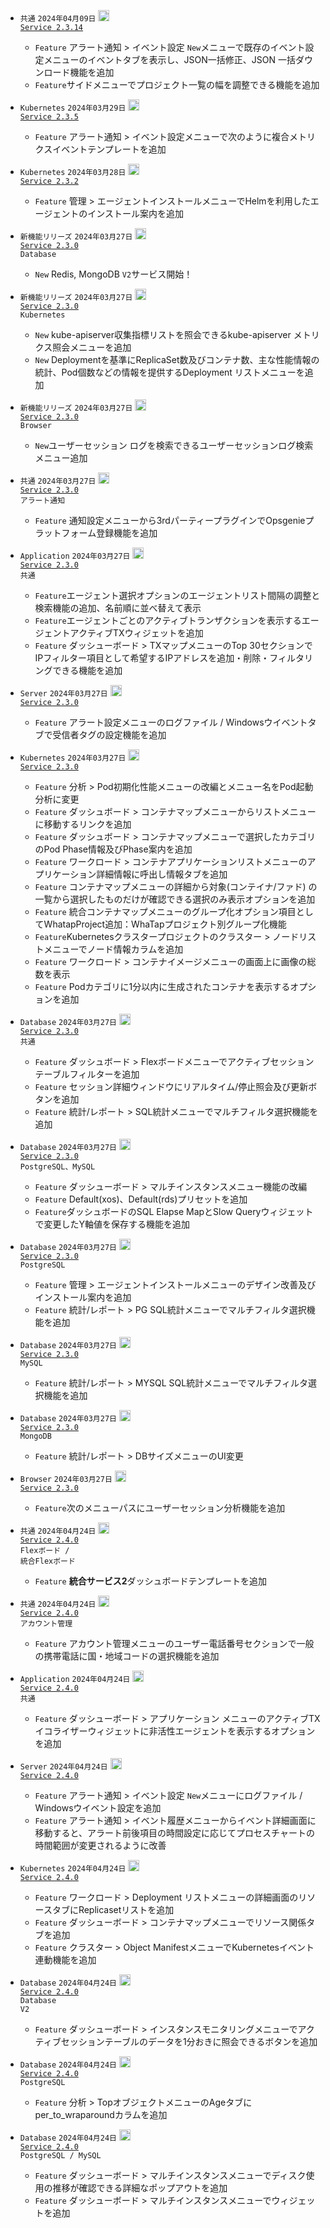 - <code class='changelog-overview'>共通</code>
<code class='changelog-date'>2024年04月09日</code> <code class='changelog-service'><a href="https://docs.whatap.io/ja/release-notes/service/service-2_3_x"><img src="/img/ic-link.svg" width="18px" height="18px" class="ico-link medium-zoom-image"></img> Service 2.3.14​</a></code>
  - <code class="Feature">Feature</code> <span class="uitext">アラート通知</span> &gt; <span class="uitext">イベント設定</span> <code class="newfunc">New</code>メニューで既存のイベント設定メニューのイベントタブを表示し、<span class="uitext">JSON一括修正</span>、<span class="uitext">JSON 一括ダウンロード</span>機能を追加
  - <code class="Feature">Feature</code>サイドメニューでプロジェクト一覧の幅を調整できる機能を追加

- <code class='changelog-overview'>Kubernetes</code>
<code class='changelog-date'>2024年03月29日</code> <code class='changelog-service'><a href="https://docs.whatap.io/ja/release-notes/service/service-2_3_x"><img src="/img/ic-link.svg" width="18px" height="18px" class="ico-link medium-zoom-image"></img> Service 2.3.5​</a></code>
  - <code class="Feature">Feature</code> <span class="uitext">アラート通知</span> &gt; <span class="uitext">イベント設定</span>メニューで次のように複合メトリクスイベントテンプレートを追加

- <code class='changelog-overview'>Kubernetes</code>
<code class='changelog-date'>2024年03月28日</code> <code class='changelog-service'><a href="https://docs.whatap.io/ja/release-notes/service/service-2_3_x"><img src="/img/ic-link.svg" width="18px" height="18px" class="ico-link medium-zoom-image"></img> Service 2.3.2​</a></code>
  - <code class="Feature">Feature</code> <span class="uitext">管理</span> &gt; <span class="uitext">エージェントインストール</span>メニューでHelmを利用したエージェントのインストール案内を追加

- <code class='changelog-overview'>新機能リリーズ</code>
<code class='changelog-date'>2024年03月27日</code> <code class='changelog-service'><a href="https://docs.whatap.io/ja/release-notes/service/service-2_3_x"><img src="/img/ic-link.svg" width="18px" height="18px" class="ico-link medium-zoom-image"></img> Service 2.3.0​</a></code>
<br/><code class='changelog-overview2'>Database</code>
  - <code class="New">New</code> Redis, MongoDB <code class="my">V2</code>サービス開始！

- <code class='changelog-overview'>新機能リリーズ</code>
<code class='changelog-date'>2024年03月27日</code> <code class='changelog-service'><a href="https://docs.whatap.io/ja/release-notes/service/service-2_3_x"><img src="/img/ic-link.svg" width="18px" height="18px" class="ico-link medium-zoom-image"></img> Service 2.3.0​</a></code>
<br/><code class='changelog-overview2'>Kubernetes</code>
  - <code class="New">New</code> kube-apiserver収集指標リストを照会できる<span class="uitext">kube-apiserver メトリクス照会</span>メニューを追加
  - <code class="New">New</code> Deploymentを基準にReplicaSet数及びコンテナ数、主な性能情報の統計、Pod個数などの情報を提供する<span class="uitext">Deployment リスト</span>メニューを追加

- <code class='changelog-overview'>新機能リリーズ</code>
<code class='changelog-date'>2024年03月27日</code> <code class='changelog-service'><a href="https://docs.whatap.io/ja/release-notes/service/service-2_3_x"><img src="/img/ic-link.svg" width="18px" height="18px" class="ico-link medium-zoom-image"></img> Service 2.3.0​</a></code>
<br/><code class='changelog-overview2'>Browser</code>
  - <code class="New">New</code>ユーザーセッション ログを検索できる<span class="uitext">ユーザーセッションログ検索</span>メニュー追加

- <code class='changelog-overview'>共通</code>
<code class='changelog-date'>2024年03月27日</code> <code class='changelog-service'><a href="https://docs.whatap.io/ja/release-notes/service/service-2_3_x"><img src="/img/ic-link.svg" width="18px" height="18px" class="ico-link medium-zoom-image"></img> Service 2.3.0​</a></code>
<br/><code class='changelog-overview2'>アラート通知</code>
  - <code class="Feature">Feature</code> <span class="uitext">通知設定</span>メニューから3rdパーティープラグインでOpsgenieプラットフォーム登録機能を追加

- <code class='changelog-overview'>Application</code>
<code class='changelog-date'>2024年03月27日</code> <code class='changelog-service'><a href="https://docs.whatap.io/ja/release-notes/service/service-2_3_x"><img src="/img/ic-link.svg" width="18px" height="18px" class="ico-link medium-zoom-image"></img> Service 2.3.0​</a></code>
<br/><code class='changelog-overview2'>共通</code>
  - <code class="Feature">Feature</code>エージェント選択オプションのエージェントリスト間隔の調整と検索機能の追加、名前順に並べ替えて表示
  - <code class="Feature">Feature</code>エージェントごとのアクティブトランザクションを表示する<span class="uitext">エージェントアクティブTX</span>ウィジェットを追加
  - <code class="Feature">Feature</code> <span class="uitext">ダッシューボード</span> &gt; <span class="uitext">TXマップ</span>メニューの<span class="uitext">Top 30</span>セクションでIPフィルター項目として希望するIPアドレスを追加・削除・フィルタリングできる機能を追加

- <code class='changelog-overview'>Server</code>
<code class='changelog-date'>2024年03月27日</code> <code class='changelog-service'><a href="https://docs.whatap.io/ja/release-notes/service/service-2_3_x"><img src="/img/ic-link.svg" width="18px" height="18px" class="ico-link medium-zoom-image"></img> Service 2.3.0​</a></code>
  - <code class="Feature">Feature</code> <span class="uitext">アラート設定</span>メニューの<span class="uitext">ログファイル / Windowsウイベント</span>タブで受信者タグの設定機能を追加

- <code class='changelog-overview'>Kubernetes</code>
<code class='changelog-date'>2024年03月27日</code> <code class='changelog-service'><a href="https://docs.whatap.io/ja/release-notes/service/service-2_3_x"><img src="/img/ic-link.svg" width="18px" height="18px" class="ico-link medium-zoom-image"></img> Service 2.3.0​</a></code>
  - <code class="Feature">Feature</code> <span class="uitext">分析</span> &gt; <span class="uitext">Pod初期化性能</span>メニューの改編とメニュー名を<span class="uitext">Pod起動分析</span>に変更
  - <code class="Feature">Feature</code> <span class="uitext">ダッシュボード</span> &gt; <span class="uitext">コンテナマップ</span>メニューからリストメニューに移動するリンクを追加
  - <code class="Feature">Feature</code> <span class="uitext">ダッシュボード</span> &gt; <span class="uitext">コンテナマップ</span>メニューで選択したカテゴリのPod Phase情報及びPhase案内を追加
  - <code class="Feature">Feature</code> <span class="uitext">ワークロード</span> &gt; <span class="uitext">コンテナアプリケーションリスト</span>メニューのアプリケーション詳細情報に<span class="uitext">呼出し情報</span>タブを追加
  - <code class="Feature">Feature</code> <span class="uitext">コンテナマップ</span>メニューの<span class="uitext">詳細</span>から対象(コンテイナ/ファド) の一覧から選択したものだけが確認できる<span class="uitext">選択のみ表示</span>オプションを追加
  - <code class="Feature">Feature</code> <span class="uitext">統合コンテナマップ</span>メニューの<span class="uitext">グループ化</span>オプション項目として<span class="uitext">WhatapProject</span>追加：WhaTapプロジェクト別グループ化機能
  - <code class="Feature">Feature</code>Kubernetesクラスタープロジェクトの<span class="uitext">クラスター</span> &gt; <span class="uitext">ノードリスト</span>メニューでノード情報カラムを追加
  - <code class="Feature">Feature</code> <span class="uitext">ワークロード</span> &gt; <span class="uitext">コンテナイメージ</span>メニューの画面上に画像の総数を表示
  - <code class="Feature">Feature</code> Podカテゴリに<span class="uitext">1分以内に生成されたコンテナを表示する</span>オプションを追加

- <code class='changelog-overview'>Database</code>
<code class='changelog-date'>2024年03月27日</code> <code class='changelog-service'><a href="https://docs.whatap.io/ja/release-notes/service/service-2_3_x"><img src="/img/ic-link.svg" width="18px" height="18px" class="ico-link medium-zoom-image"></img> Service 2.3.0​</a></code>
<br/><code class='changelog-overview2'>共通</code>
  - <code class="Feature">Feature</code> <span class="uitext">ダッシュボード</span> &gt; <span class="uitext">Flexボード</span>メニューでアクティブセッションテーブルフィルターを追加
  - <code class="Feature">Feature</code> <span class="uitext">セッション詳細</span>ウィンドウにリアルタイム/停止照会及び更新ボタンを追加
  - <code class="Feature">Feature</code> <span class="uitext">統計/レポート</span> &gt; <span class="uitext">SQL統計</span>メニューでマルチフィルタ選択機能を追加

- <code class='changelog-overview'>Database</code>
<code class='changelog-date'>2024年03月27日</code> <code class='changelog-service'><a href="https://docs.whatap.io/ja/release-notes/service/service-2_3_x"><img src="/img/ic-link.svg" width="18px" height="18px" class="ico-link medium-zoom-image"></img> Service 2.3.0​</a></code>
<br/><code class='changelog-overview2'>PostgreSQL、MySQL</code>
  - <code class="Feature">Feature</code> <span class="uitext">ダッシューボード</span> &gt; <span class="uitext">マルチインスタンス</span>メニュー機能の改編
  - <code class="Feature">Feature</code> <span class="uitext">Default(xos)</span>、<span class="uitext">Default(rds)</span>プリセットを追加
  - <code class="Feature">Feature</code>ダッシュボードの<span class="uitext">SQL Elapse Map</span>と<span class="uitext">Slow Query</span>ウィジェットで変更したY軸値を保存する機能を追加

- <code class='changelog-overview'>Database</code>
<code class='changelog-date'>2024年03月27日</code> <code class='changelog-service'><a href="https://docs.whatap.io/ja/release-notes/service/service-2_3_x"><img src="/img/ic-link.svg" width="18px" height="18px" class="ico-link medium-zoom-image"></img> Service 2.3.0​</a></code>
<br/><code class='changelog-overview2'>PostgreSQL</code>
  - <code class="Feature">Feature</code> <span class="uitext">管理</span> &gt; <span class="uitext">エージェントインストール</span>メニューのデザイン改善及びインストール案内を追加
  - <code class="Feature">Feature</code> <span class="uitext">統計/レポート</span> &gt; <span class="uitext">PG SQL統計</span>メニューでマルチフィルタ選択機能を追加

- <code class='changelog-overview'>Database</code>
<code class='changelog-date'>2024年03月27日</code> <code class='changelog-service'><a href="https://docs.whatap.io/ja/release-notes/service/service-2_3_x"><img src="/img/ic-link.svg" width="18px" height="18px" class="ico-link medium-zoom-image"></img> Service 2.3.0​</a></code>
<br/><code class='changelog-overview2'>MySQL</code>
  - <code class="Feature">Feature</code> <span class="uitext">統計/レポート</span> &gt; <span class="uitext">MYSQL SQL統計</span>メニューでマルチフィルタ選択機能を追加

- <code class='changelog-overview'>Database</code>
<code class='changelog-date'>2024年03月27日</code> <code class='changelog-service'><a href="https://docs.whatap.io/ja/release-notes/service/service-2_3_x"><img src="/img/ic-link.svg" width="18px" height="18px" class="ico-link medium-zoom-image"></img> Service 2.3.0​</a></code>
<br/><code class='changelog-overview2'>MongoDB</code>
  - <code class="Feature">Feature</code> <span class="uitext">統計/レポート</span> &gt; <span class="uitext">DBサイズ</span>メニューのUI変更

- <code class='changelog-overview'>Browser</code>
<code class='changelog-date'>2024年03月27日</code> <code class='changelog-service'><a href="https://docs.whatap.io/ja/release-notes/service/service-2_3_x"><img src="/img/ic-link.svg" width="18px" height="18px" class="ico-link medium-zoom-image"></img> Service 2.3.0​</a></code>
  - <code class="Feature">Feature</code>次のメニューパスにユーザーセッション分析機能を追加

- <code class='changelog-overview'>共通</code>
<code class='changelog-date'>2024年04月24日</code> <code class='changelog-service'><a href="https://docs.whatap.io/ja/release-notes/service/service-2_4_x"><img src="/img/ic-link.svg" width="18px" height="18px" class="ico-link medium-zoom-image"></img> Service 2.4.0​</a></code>
<br/><code class='changelog-overview2'>Flexボード / 統合Flexボード</code>
  - <code class="Feature">Feature</code> <b>統合サービス2</b>ダッシュボードテンプレートを追加

- <code class='changelog-overview'>共通</code>
<code class='changelog-date'>2024年04月24日</code> <code class='changelog-service'><a href="https://docs.whatap.io/ja/release-notes/service/service-2_4_x"><img src="/img/ic-link.svg" width="18px" height="18px" class="ico-link medium-zoom-image"></img> Service 2.4.0​</a></code>
<br/><code class='changelog-overview2'>アカウント管理</code>
  - <code class="Feature">Feature</code> <span class="uitext">アカウント管理</span>メニューの<span class="uitext">ユーザー電話番号</span>セクションで一般の携帯電話に国・地域コードの選択機能を追加

- <code class='changelog-overview'>Application</code>
<code class='changelog-date'>2024年04月24日</code> <code class='changelog-service'><a href="https://docs.whatap.io/ja/release-notes/service/service-2_4_x"><img src="/img/ic-link.svg" width="18px" height="18px" class="ico-link medium-zoom-image"></img> Service 2.4.0​</a></code>
<br/><code class='changelog-overview2'>共通</code>
  - <code class="Feature">Feature</code> <span class="uitext">ダッシューボード</span> &gt; <span class="uitext">アプリケーション</span> メニューの<span class="uitext">アクティブTXイコライザー</span>ウィジェットに非活性エージェントを表示するオプションを追加

- <code class='changelog-overview'>Server</code>
<code class='changelog-date'>2024年04月24日</code> <code class='changelog-service'><a href="https://docs.whatap.io/ja/release-notes/service/service-2_4_x"><img src="/img/ic-link.svg" width="18px" height="18px" class="ico-link medium-zoom-image"></img> Service 2.4.0​</a></code>
  - <code class="Feature">Feature</code> <span class="uitext">アラート通知</span> &gt; <span class="uitext">イベント設定</span> <code class="newfunc">New</code>メニューに<span class="uitext">ログファイル / Windowsウイベント</span>設定を追加
  - <code class="Feature">Feature</code> <span class="uitext">アラート通知</span> &gt; <span class="uitext">イベント履歴</span>メニューからイベント詳細画面に移動すると、<span class="uitext">アラート前後</span>項目の時間設定に応じてプロセスチャートの時間範囲が変更されるように改善

- <code class='changelog-overview'>Kubernetes</code>
<code class='changelog-date'>2024年04月24日</code> <code class='changelog-service'><a href="https://docs.whatap.io/ja/release-notes/service/service-2_4_x"><img src="/img/ic-link.svg" width="18px" height="18px" class="ico-link medium-zoom-image"></img> Service 2.4.0​</a></code>
  - <code class="Feature">Feature</code> <span class="uitext">ワークロード</span> &gt; <span class="uitext">Deployment リスト</span>メニューの<span class="uitext">詳細</span>画面の<span class="uitext">リソース</span>タブにReplicasetリストを追加
  - <code class="Feature">Feature</code> <span class="uitext">ダッシューボード</span> &gt; <span class="uitext">コンテナマップ</span>メニューで<span class="uitext">リソース関係</span>タブを追加
  - <code class="Feature">Feature</code> <span class="uitext">クラスター</span> &gt; <span class="uitext">Object Manifest</span>メニューで<span class="uitext">Kubernetesイベント</span>連動機能を追加

- <code class='changelog-overview'>Database</code>
<code class='changelog-date'>2024年04月24日</code> <code class='changelog-service'><a href="https://docs.whatap.io/ja/release-notes/service/service-2_4_x"><img src="/img/ic-link.svg" width="18px" height="18px" class="ico-link medium-zoom-image"></img> Service 2.4.0​</a></code>
<br/><code class='changelog-overview2'>Database V2</code>
  - <code class="Feature">Feature</code> <span class="uitext">ダッシューボード</span> &gt; <span class="uitext">インスタンスモニタリング</span>メニューで<span class="uitext">アクティブセッション</span>テーブルのデータを1分おきに照会できるボタンを追加

- <code class='changelog-overview'>Database</code>
<code class='changelog-date'>2024年04月24日</code> <code class='changelog-service'><a href="https://docs.whatap.io/ja/release-notes/service/service-2_4_x"><img src="/img/ic-link.svg" width="18px" height="18px" class="ico-link medium-zoom-image"></img> Service 2.4.0​</a></code>
<br/><code class='changelog-overview2'>PostgreSQL</code>
  - <code class="Feature">Feature</code> <span class="uitext">分析</span> &gt; <span class="uitext">Topオブジェクト</span>メニューの<span class="uitext">Age</span>タブに<span class="uitext">per_to_wraparound</span>カラムを追加

- <code class='changelog-overview'>Database</code>
<code class='changelog-date'>2024年04月24日</code> <code class='changelog-service'><a href="https://docs.whatap.io/ja/release-notes/service/service-2_4_x"><img src="/img/ic-link.svg" width="18px" height="18px" class="ico-link medium-zoom-image"></img> Service 2.4.0​</a></code>
<br/><code class='changelog-overview2'>PostgreSQL / MySQL</code>
  - <code class="Feature">Feature</code> <span class="uitext">ダッシューボード</span> &gt; <span class="uitext">マルチインスタンス</span>メニューでディスク使用の推移が確認できる詳細なポップアウトを追加
  - <code class="Feature">Feature</code> <span class="uitext">ダッシューボード</span> &gt; <span class="uitext">マルチインスタンス</span>メニューでウィジェットを追加
